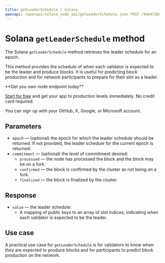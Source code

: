 ---
title: getLeaderSchedule | Solana
openapi: /openapi/solana_node_api/getLeaderSchedule.json POST /9de47db917d4f69168e3fed02217d15b
---

# Solana `getLeaderSchedule` method

The Solana `getLeaderSchedule` method retrieves the leader schedule for an epoch.

This method provides the schedule of when each validator is expected to be the leader and produce blocks. It is useful for predicting block production and for network participants to prepare for their slot as a leader.

<Check>
**Get you own node endpoint today**

[Start for free](https://console.chainstack.com/) and get your app to production levels immediately. No credit card required.

You can sign up with your GitHub, X, Google, or Microsoft account.
</Check>


## Parameters

* `epoch` — (optional) the epoch for which the leader schedule should be returned. If not provided, the leader schedule for the current epoch is returned.
* `commitment` — (optional) the level of commitment desired:
  + `processed` — the node has processed the block and the block may be on a fork.
  + `confirmed` — the block is confirmed by the cluster as not being on a fork.
  + `finalized` — the block is finalized by the cluster.

## Response

* `value` — the leader schedule:
  + A mapping of public keys to an array of slot indices, indicating when each validator is expected to be the leader.

## Use case

A practical use case for `getLeaderSchedule` is for validators to know when they are expected to produce blocks and for participants to predict block production on the network.
